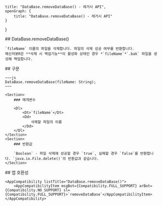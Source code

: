 
    title: "DataBase.removeDataBase() - 레거시 API",
    openGraph: {
        title: "DataBase.removeDataBase() - 레거시 API"
    }
}

<Section>
    ## DataBase.removeDataBase()

    `fileName` 이름의 파일을 삭제합니다. 파일의 삭제 성공 여부를 반환합니다.
    메신저봇R은 **삭제 시 백업기능**이 활성화 상태인 경우 *`fileName`*`.bak` 파일을 생성해 백업합니다.
</Section>
<Section>
    ## 구문

    ~~~js
    DataBase.removeDataBase(fileName: String);
    ~~~

    <Section>
        ### 매개변수

        <Dl>
            <Dt>`fileName`</Dt>
            <Dd>
                삭제할 파일의 이름
            </Dd>
        </Dl>
    </Section>
    <Section>
        ### 반환값

        `Boolean` - 파일 삭제에 성공할 경우 `true`, 실패할 경우 `false`를 반환합니다. `java.io.File.delete()`의 반환값과 같습니다.
    </Section>
</Section>
<Section>
    ## 앱 호환성

    <AppCompatibility listTitle="DataBase.removeDataBase()">
        <AppCompatibilityItem msgBot={Compatibility.FULL_SUPPORT} arBot={Compatibility.NO_SUPPORT} sl={Compatibility.FULL_SUPPORT}>`removeDataBase`</AppCompatibilityItem>
    </AppCompatibility>
</Section>